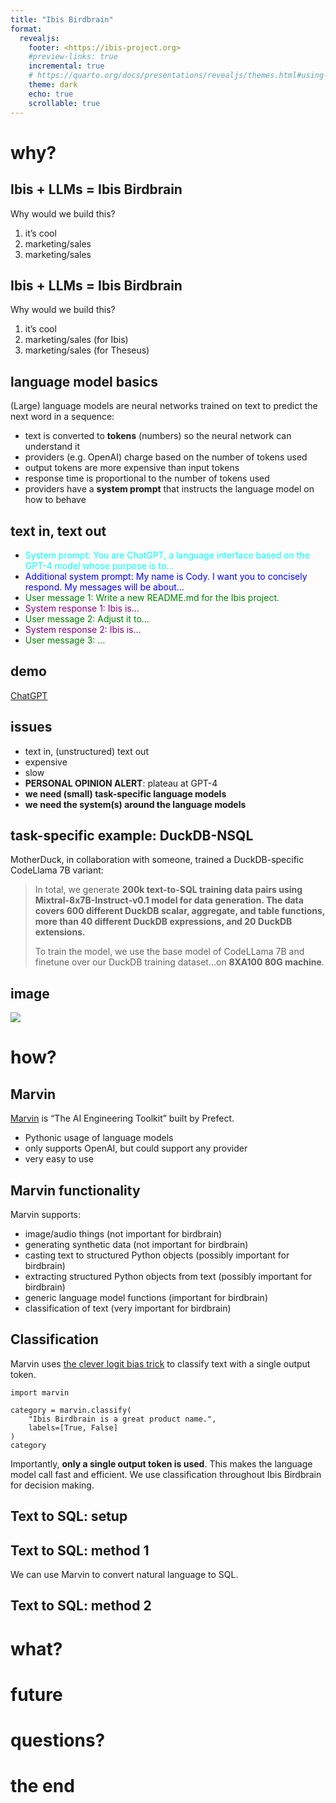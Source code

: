 ```yaml
---
title: "Ibis Birdbrain"
format:
  revealjs:
    footer: <https://ibis-project.org>
    #preview-links: true
    incremental: true
    # https://quarto.org/docs/presentations/revealjs/themes.html#using-themes
    theme: dark
    echo: true
    scrollable: true
---
```


# why?

## Ibis + LLMs = Ibis Birdbrain

Why would we build this?

1. it's cool
2. marketing/sales
3. marketing/sales

## Ibis + LLMs = Ibis Birdbrain

Why would we build this?

::: {.nonincremental}
1. it's cool
2. marketing/sales (for Ibis)
3. marketing/sales (for Theseus)
:::

## language model basics

(Large) language models are neural networks trained on text to predict the next word in a sequence:

- text is converted to **tokens** (numbers) so the neural network can understand it
- providers (e.g. OpenAI) charge based on the number of tokens used
- output tokens are more expensive than input tokens
- response time is proportional to the number of tokens used
- providers have a **system prompt** that instructs the language model on how to behave

## text in, text out

- <span style="color:cyan;">System prompt: You are ChatGPT, a language interface based on the GPT-4 model whose purpose is to...</span>
- <span style="color:blue;">Additional system prompt: My name is Cody. I want you to concisely respond. My messages will be about...</span>
- <span style="color:green;">User message 1: Write a new README.md for the Ibis project.</span>
- <span style="color:purple;">System response 1: Ibis is...</span>
- <span style="color:green;">User message 2: Adjust it to...</span>
- <span style="color:purple;">System response 2: Ibis is...</span>
- <span style="color:green;">User message 3: ...</span>

## demo

[ChatGPT](https://chat.openai.com/)

## issues

- text in, (unstructured) text out
- expensive
- slow
- **PERSONAL OPINION ALERT**: plateau at GPT-4
- **we need (small) task-specific language models**
- **we need the system(s) around the language models**

## task-specific example: DuckDB-NSQL

MotherDuck, in collaboration with someone, trained a DuckDB-specific CodeLlama 7B variant:

> In total, we generate **200k text-to-SQL training data pairs using Mixtral-8x7B-Instruct-v0.1 model for data generation. The data covers 600 different DuckDB scalar, aggregate, and table functions, more than 40 different DuckDB expressions, and 20 DuckDB extensions.**
> 
> To train the model, we use the base model of CodeLLama 7B and finetune over our DuckDB training dataset...on **8XA100 80G machine**.

## image

![](images/duckdb-nsql.png)

# how?

## Marvin

[Marvin](https://www.askmarvin.ai/welcome/what_is_marvin/) is "The AI Engineering Toolkit" built by Prefect.

- Pythonic usage of language models
- only supports OpenAI, but could support any provider
- very easy to use

## Marvin functionality

Marvin supports:

- image/audio things (not important for birdbrain)
- generating synthetic data (not important for birdbrain)
- casting text to structured Python objects (possibly important for birdbrain)
- extracting structured Python objects from text (possibly important for birdbrain)
- generic language model functions (important for birdbrain)
- classification of text (very important for birdbrain)

## Classification

Marvin uses [the clever logit bias trick](https://twitter.com/AAAzzam/status/1669753721574633473) to classify text with a single output token.

```.python
import marvin

category = marvin.classify(
    "Ibis Birdbrain is a great product name.", 
    labels=[True, False]
)
category
```

Importantly, **only a single output token is used**. This makes the language model call fast and efficient. We use classification throughout Ibis Birdbrain for decision making.

## Text to SQL: setup

## Text to SQL: method 1

We can use Marvin to convert natural language to SQL.

## Text to SQL: method 2

# what?

# future

# questions?

# the end
